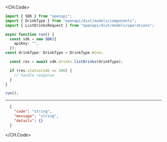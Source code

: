 
<CH.Code>
```typescript ListDrinks.ts
import { SDK } from "openapi";
import { DrinkType } from "openapi/dist/models/components";
import { ListDrinksRequest } from "openapi/dist/models/operations";

async function run() {
  const sdk = new SDK({
    apiKey: "",
  });
const drinkType: DrinkType = DrinkType.Wine;

  const res = await sdk.drinks.listDrinks(drinkType);

  if (res.statusCode == 200) {
    // handle response
  }
}

run();
```
---

```json Example Response
  {
    "code": "string",
    "message": "string",
    "details": {}
  }
```
</CH.Code>
